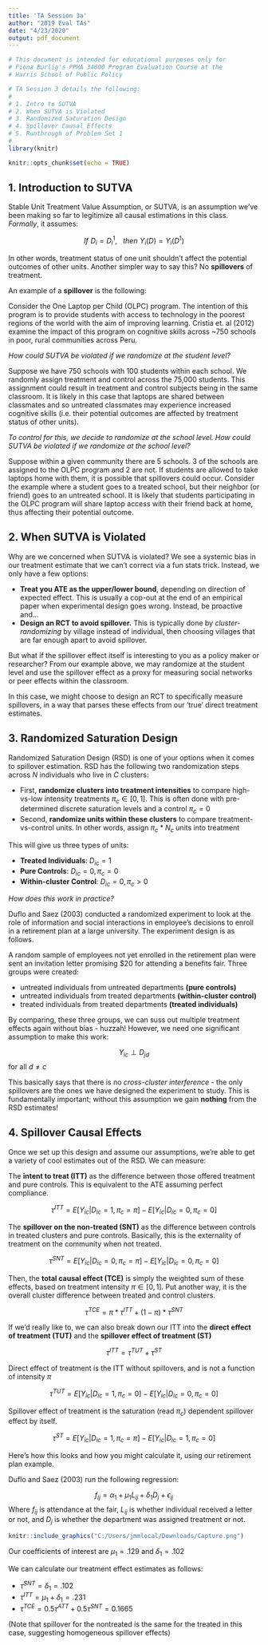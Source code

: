 ```yaml
---
title: 'TA Session 3a'
author: "2019 Eval TAs"
date: "4/23/2020"
output: pdf_document
---
```


```r
# This document is intended for educational purposes only for
# Fiona Burlig's PPHA 34600 Program Evaluation Course at the
# Harris School of Public Policy

# TA Session 3 details the following:
#
# 1. Intro to SUTVA
# 2. When SUTVA is Violated
# 3. Randomized Saturation Design
# 4. Spillover Causal Effects
# 5. Runthrough of Problem Set 1
#
library(knitr)

knitr::opts_chunk$set(echo = TRUE)
```

## 1. Introduction to SUTVA

Stable Unit Treatment Value Assumption, or SUTVA, is an assumption we've been making so far to legitimize all causal estimations in this class. *Formally*, it assumes:

$$If\,\, D_i=D_i^1,\,\,\,\,\, then \,\,Y_i(D) = Y_i(D^1)$$

In other words, treatment status of one unit shouldn't affect the potential outcomes of other units. Another simpler way to say this? No **spillovers** of treatment.

An example of a **spillover** is the following:

Consider the One Laptop per Child (OLPC) program. The intention of this program is to provide students with access to technology in the poorest regions of the world with the aim of improving learning. Cristia et. al (2012) examine the impact of this program on cognitive skills across ~750 schools in poor, rural communities across Peru. 

*How could SUTVA be violated if we randomize at the student level?* 

Suppose we have 750 schools with 100 students within each school. We randomly assign treatment and control across the 75,000 students. This assignment could result in treatment and control subjects being in the same classroom. It is likely in this case that laptops are shared between classmates and so untreated classmates may experience increased cognitive skills (i.e. their potential outcomes are affected by treatment status of other units). 

*To control for this, we decide to randomize at the school level. How could SUTVA be violated if we randomize at the school level?*

Suppose within a given community there are 5 schools. 3 of the schools are assigned to the OLPC program and 2 are not. If students are allowed to take laptops home with them, it is possible that spillovers could occur. Consider the example where a student goes to a treated school, but their neighbor (or friend) goes to an untreated school. It is likely that students participating in the OLPC program will share laptop access with their friend back at home, thus affecting their potential outcome. 

## 2. When SUTVA is Violated

Why are we concerned when SUTVA is violated? We see a systemic bias in our treatment estimate that we can't correct via a fun stats trick. Instead, we only have a few options:

* **Treat you ATE as the upper/lower bound**, depending on direction of expected effect. This is usually a cop-out at the end of an empirical paper when experimental design goes wrong. Instead, be proactive and...
* **Design an RCT to avoid spillover.** This is typically done by *cluster-randomizing* by village instead of individual, then choosing villages that are far enough apart to avoid spillover.

But what if the spillover effect itself is interesting to you as a policy maker or researcher? From our example above, we may randomize at the student level and use the spillover effect as a proxy for measuring social networks or peer effects within the classroom. 

In this case, we might choose to design an RCT to specifically measure spillovers, in a way that parses these effects from our 'true' direct treatment estimates.

## 3. Randomized Saturation Design

Randomized Saturation Design (RSD) is one of your options when it comes to spillover estimation. RSD has the following two randomization steps across $N$ individuals who live in $C$ clusters:

* First, **randomize clusters into treatment intensities** to compare high-vs-low intensity treatments $\pi_c\in[0, 1]$. This is often done with pre-determined discrete saturation levels and a control $\pi_c=0$
* Second, **randomize units within these clusters** to compare treatment-vs-control units. In other words, assign $\pi_c*N_c$ units into treatment

This will give us three types of units:

* **Treated Individuals**: $D_{ic}=1$
* **Pure Controls**: $D_{ic}=0, \pi_c=0$
* **Within-cluster Control**: $D_{ic}=0, \pi_c > 0$

*How does this work in practice?*

Duflo and Saez (2003) conducted a randomized experiment to look at the role of information and social interactions in employee's decisions to enroll in a retirement plan at a large university. The experiment design is as follows. 

A random sample of employees not yet enrolled in the retirement plan were sent an invitation letter promising $20 for attending a benefits fair. Three groups were created:

* untreated individuals from untreated departments **(pure controls)**
* untreated individuals from treated departments **(within-cluster control)**
* treated individuals from treated departments **(treated individuals)**

By comparing, these three groups, we can suss out multiple treatment effects again without bias - huzzah! However, we need one significant assumption to make this work:

$$Y_{ic}\perp D_{jd}$$ for all $d \neq c$

This basically says that there is no *cross-cluster interference* - the only spillovers are the ones we have designed the experiment to study. This is fundamentally important; without this assumption we gain **nothing** from the RSD estimates!

## 4. Spillover Causal Effects

Once we set up this design and assume our assumptions, we're able to get a variety of cool estimates out of the RSD. We can measure:

The **intent to treat (ITT)** as the difference between those offered treatment and pure controls. This is equivalent to the ATE assuming perfect compliance.

$$\tau^{ITT}=E[Y_{ic}|D_{ic}=1, \pi_c=\pi] - E[Y_{ic}|D_{ic}=0, \pi_c=0]$$

The **spillover on the non-treated (SNT)** as the difference between controls in treated clusters and pure controls. Basically, this is the externality of treatment on the community when not treated.

$$\tau^{SNT}=E[Y_{ic}|D_{ic}=0, \pi_c=\pi] - E[Y_{ic}|D_{ic}=0, \pi_c=0]$$

Then, the **total causal effect (TCE)** is simply the weighted sum of these effects, based on treatment intensity $\pi\in[0,1]$. Put another way, it is the overall cluster difference between treated and control clusters.

$$\tau^{TCE}=\pi*\tau^{ITT} + (1-\pi)*\tau^{SNT}$$

If we'd really like to, we can also break down our ITT into the **direct effect of treatment (TUT)** and the **spillover effect of treatment (ST)**

$$\tau^{ITT}=\tau^{TUT}+\tau^{ST}$$

Direct effect of treatment is the ITT without spillovers, and is not a function of intensity $\pi$

$$\tau^{TUT}=E[Y_{ic}|D_{ic}=1, \pi_c=0]-E[Y_{ic}|D_{ic}=0, \pi_c=0]$$

Spillover effect of treatment is the saturation (read $\pi_c$) dependent spillover effect by itself.

$$\tau^{ST}=E[Y_{ic}|D_{ic}=1, \pi_c=\pi]-E[Y_{ic}|D_{ic}=1, \pi_c=0]$$

Here's how this looks and how you might calculate it, using our retirement plan example. 

Duflo and Saez (2003) run the following regression:

$$f_{ij} = \alpha_1 + \mu_1 L_{ij} + \delta_1 D_j + \epsilon_{ij}$$
Where $f_{ij}$ is attendance at the fair, $L_{ij}$ is whether individual received a letter or not, and $D_j$ is whether the department was assigned treatment or not. 
```r
knitr::include_graphics("C:/Users/jmmlocal/Downloads/Capture.png")
```
Our coefficients of interest are $\mu_1 = .129$ and $\delta_1 = .102$

We can calculate our treatment effect estimates as follows:

* $\tau^{SNT} = \delta_1 = .102$ 
* $\tau^{ITT} = \mu_1 + \delta_1 = .231$ 
* $\tau^{TCE} = 0.5\tau^{ATT} + 0.5\tau^{SNT} = 0.1665$ 

(Note that spillover for the nontreated is the same for the treated in this case, suggesting homogeneous spillover effects)
